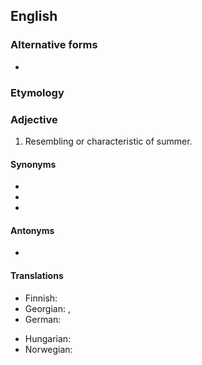 {{also|summer-like}}

==English==

===Alternative forms===
* {{l|en|summer-like}}

===Etymology===
{{suffix|en|summer|like}}

===Adjective===
{{en-adj}}

# Resembling or characteristic of summer.

====Synonyms====
* {{l|en|summerish}}
* {{l|en|summerly}}
* {{l|en|summery}}

====Antonyms====
* {{l|en|unsummerlike}}

====Translations====
{{trans-top|resembling or characteristic of summer.}}
* Finnish: {{t+|fi|kesäinen}}
* Georgian: {{t|ka|ზაფხულის}}, {{t|ka|ზაფხულური}} {{qualifier|nonstandard}}
* German: {{t+|de|sommerlich}}
{{trans-mid}}
* Hungarian: {{t+|hu|nyárias}}
* Norwegian: {{t|no|sommerlig}}
{{trans-bottom}}